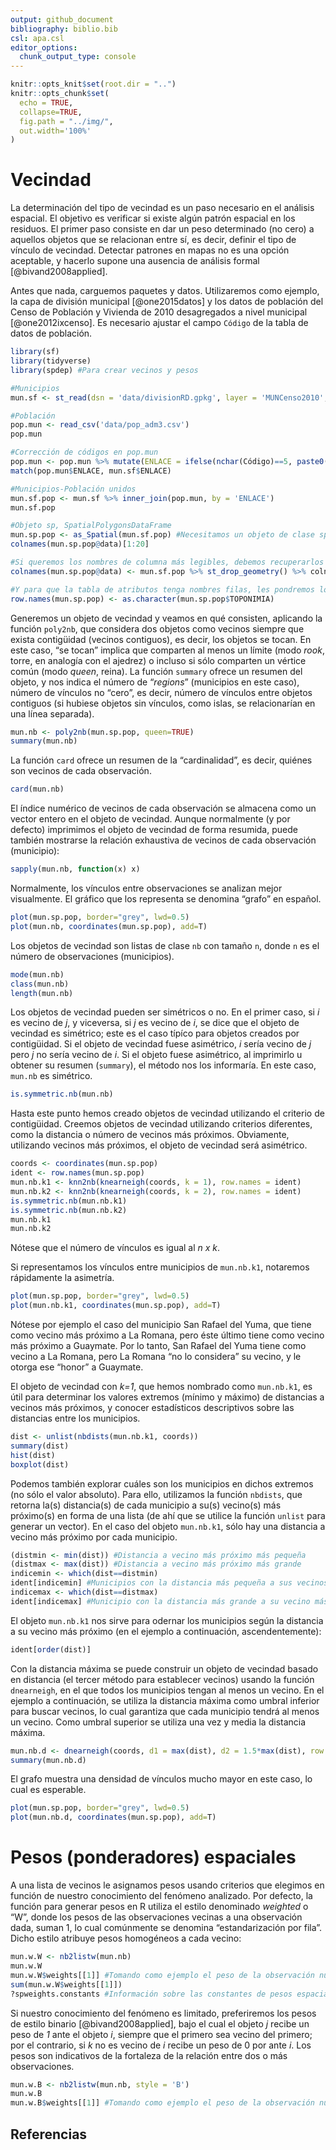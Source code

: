 ```yaml
---
output: github_document
bibliography: biblio.bib
csl: apa.csl
editor_options: 
  chunk_output_type: console
---
```


```r
knitr::opts_knit$set(root.dir = "..")
knitr::opts_chunk$set(
  echo = TRUE,
  collapse=TRUE,
  fig.path = "../img/",
  out.width='100%'
)
```


<!-- Este .md fue generado a partir del .Rmd homónimo. Edítese el .Rmd -->

# Vecindad

La determinación del tipo de vecindad es un paso necesario en el análisis espacial. El objetivo es verificar si existe algún patrón espacial en los residuos. El primer paso consiste en dar un peso determinado (no cero) a aquellos objetos que se relacionan entre sí, es decir, definir el tipo de vínculo de vecindad. Detectar patrones en mapas no es una opción aceptable, y hacerlo supone una ausencia de análisis formal [@bivand2008applied].

Antes que nada, carguemos paquetes y datos. Utilizaremos como ejemplo, la capa de división municipal [@one2015datos] y los datos de población del Censo de Población y Vivienda de 2010 desagregados a nivel municipal [@one2012ixcenso]. Es necesario ajustar el campo `Código` de la tabla de datos de población.


```r
library(sf)
library(tidyverse)
library(spdep) #Para crear vecinos y pesos

#Municipios
mun.sf <- st_read(dsn = 'data/divisionRD.gpkg', layer = 'MUNCenso2010', quiet = T)

#Población
pop.mun <- read_csv('data/pop_adm3.csv')
pop.mun

#Corrección de códigos en pop.mun
pop.mun <- pop.mun %>% mutate(ENLACE = ifelse(nchar(Código)==5, paste0('0', Código),Código))
match(pop.mun$ENLACE, mun.sf$ENLACE)

#Municipios-Población unidos
mun.sf.pop <- mun.sf %>% inner_join(pop.mun, by = 'ENLACE')
mun.sf.pop

#Objeto sp, SpatialPolygonsDataFrame
mun.sp.pop <- as_Spatial(mun.sf.pop) #Necesitamos un objeto de clase sp para el paquete spdep
colnames(mun.sp.pop@data)[1:20]

#Si queremos los nombres de columna más legibles, debemos recuperarlos del original
colnames(mun.sp.pop@data) <- mun.sf.pop %>% st_drop_geometry() %>% colnames

#Y para que la tabla de atributos tenga nombres filas, les pondremos los del campo TOPONIMIA
row.names(mun.sp.pop) <- as.character(mun.sp.pop$TOPONIMIA)
```

Generemos un objeto de vecindad y veamos en qué consisten, aplicando la función `poly2nb`, que considera dos objetos como vecinos siempre que exista contigüidad (vecinos contiguos), es decir, los objetos se tocan. En este caso, "se tocan" implica que comparten al menos un límite (modo *rook*, torre, en analogía con el ajedrez) o incluso si sólo comparten un vértice común (modo *queen*, reina). La función `summary` ofrece un resumen del objeto, y nos indica el número de "*regions*" (municipios en este caso), número de vínculos no "cero", es decir, número de vínculos entre objetos contiguos (si hubiese objetos sin vínculos, como islas, se relacionarían en una línea separada).

```r
mun.nb <- poly2nb(mun.sp.pop, queen=TRUE)
summary(mun.nb)
```

La función `card` ofrece un resumen de la "cardinalidad", es decir, quiénes son vecinos de cada observación.

```r
card(mun.nb)
```

El índice numérico de vecinos de cada observación se almacena como un vector entero en el objeto de vecindad. Aunque normalmente (y por defecto) imprimimos el objeto de vecindad de forma resumida, puede también mostrarse la relación exhaustiva de vecinos de cada observación (municipio):

```r
sapply(mun.nb, function(x) x)
```

Normalmente, los vínculos entre observaciones se analizan mejor visualmente. El gráfico que los representa se denomina "grafo" en español.

```r
plot(mun.sp.pop, border="grey", lwd=0.5)
plot(mun.nb, coordinates(mun.sp.pop), add=T)
```

Los objetos de vecindad son listas de clase `nb` con tamaño `n`, donde `n` es el número de observaciones (municipios).

```r
mode(mun.nb)
class(mun.nb)
length(mun.nb)
```

Los objetos de vecindad pueden ser simétricos o no. En el primer caso, si *i* es vecino de *j*, y viceversa, si *j* es vecino de *i*, se dice que el objeto de vecindad es simétrico; este es el caso típíco para objetos creados por contigüidad. Si el objeto de vecindad fuese asimétrico, *i* sería vecino de *j* pero *j* no sería vecino de *i*. Si el objeto fuese asimétrico, al imprimirlo u obtener su resumen (`summary`), el método nos los informaría. En este caso, `mun.nb` es simétrico.

```r
is.symmetric.nb(mun.nb)
```

Hasta este punto hemos creado objetos de vecindad utilizando el criterio de contigüidad. Creemos objetos de vecindad utilizando criterios diferentes, como la distancia o número de vecinos más próximos. Obviamente, utilizando vecinos más próximos, el objeto de vecindad será asimétrico.


```r
coords <- coordinates(mun.sp.pop)
ident <- row.names(mun.sp.pop)
mun.nb.k1 <- knn2nb(knearneigh(coords, k = 1), row.names = ident)
mun.nb.k2 <- knn2nb(knearneigh(coords, k = 2), row.names = ident)
is.symmetric.nb(mun.nb.k1)
is.symmetric.nb(mun.nb.k2)
mun.nb.k1
mun.nb.k2
```

Nótese que el número de vínculos es igual al *n x k*.

Si representamos los vínculos entre municipios de `mun.nb.k1`, notaremos rápidamente la asimetría.

```r
plot(mun.sp.pop, border="grey", lwd=0.5)
plot(mun.nb.k1, coordinates(mun.sp.pop), add=T)
```

Nótese por ejemplo el caso del municipio San Rafael del Yuma, que tiene como vecino más próximo a La Romana, pero éste último tiene como vecino más próximo a Guaymate. Por lo tanto, San Rafael del Yuma tiene como vecino a La Romana, pero La Romana "no lo considera" su vecino, y le otorga ese "honor" a Guaymate.

El objeto de vecindad con *k=1*, que hemos nombrado como `mun.nb.k1`, es útil para determinar los valores extremos (mínimo y máximo) de distancias a vecinos más próximos, y conocer estadísticos descriptivos sobre las distancias entre los municipios.


```r
dist <- unlist(nbdists(mun.nb.k1, coords))
summary(dist)
hist(dist)
boxplot(dist)
```

Podemos también explorar cuáles son los municipios en dichos extremos (no sólo el valor absoluto). Para ello, utilizamos la función `nbdists`, que retorna la(s) distancia(s) de cada municipio a su(s) vecino(s) más próximo(s) en forma de una lista (de ahí que se utilice la función `unlist` para generar un vector). En el caso del objeto `mun.nb.k1`, sólo hay una distancia a vecino más próximo por cada municipio.

```r
(distmin <- min(dist)) #Distancia a vecino más próximo más pequeña
(distmax <- max(dist)) #Distancia a vecino más próximo más grande
indicemin <- which(dist==distmin)
ident[indicemin] #Municipios con la distancia más pequeña a sus vecinos más próximos
indicemax <- which(dist==distmax)
ident[indicemax] #Municipio con la distancia más grande a su vecino más próximo
```

El objeto `mun.nb.k1` nos sirve para odernar los municipios según la distancia a su vecino más próximo (en el ejemplo a continuación, ascendentemente):

```r
ident[order(dist)]
```

Con la distancia máxima se puede construir un objeto de vecindad basado en distancia (el tercer método para establecer vecinos) usando la función `dnearneigh`, en el que todos los municipios tengan al menos un vecino. En el ejemplo a continuación, se utiliza la distancia máxima como umbral inferior para buscar vecinos, lo cual garantiza que cada municipio tendrá al menos un vecino. Como umbral superior se utiliza una vez y media la distancia máxima.

```r
mun.nb.d <- dnearneigh(coords, d1 = max(dist), d2 = 1.5*max(dist), row.names = ident)
summary(mun.nb.d)
```

El grafo muestra una densidad de vínculos mucho mayor en este caso, lo cual es esperable.

```r
plot(mun.sp.pop, border="grey", lwd=0.5)
plot(mun.nb.d, coordinates(mun.sp.pop), add=T)
```

# Pesos (ponderadores) espaciales

A una lista de vecinos le asignamos pesos usando criterios que elegimos en función de nuestro conocimiento del fenómeno analizado. Por defecto, la función para generar pesos en R utiliza el estilo denominado *weighted* o "W", donde los pesos de las observaciones vecinas a una observación dada, suman 1, lo cual comúnmente se denomina "estandarización por fila". Dicho estilo atribuye pesos homogéneos a cada vecino:

```r
mun.w.W <- nb2listw(mun.nb)
mun.w.W
mun.w.W$weights[[1]] #Tomando como ejemplo el peso de la observación número 1
sum(mun.w.W$weights[[1]])
?spweights.constants #Información sobre las constantes de pesos espaciales
```


Si nuestro conocimiento del fenómeno es limitado, preferiremos los pesos de estilo binario [@bivand2008applied], bajo el cual el objeto *j* recibe un peso de *1* ante el objeto *i*, siempre que el primero sea vecino del primero; por el contrario, si *k* no es vecino de *i* recibe un peso de 0 por ante *i*. Los pesos son indicativos de la fortaleza de la relación entre dos o más observaciones.

```r
mun.w.B <- nb2listw(mun.nb, style = 'B')
mun.w.B
mun.w.B$weights[[1]] #Tomando como ejemplo el peso de la observación número 1
```



## Referencias

